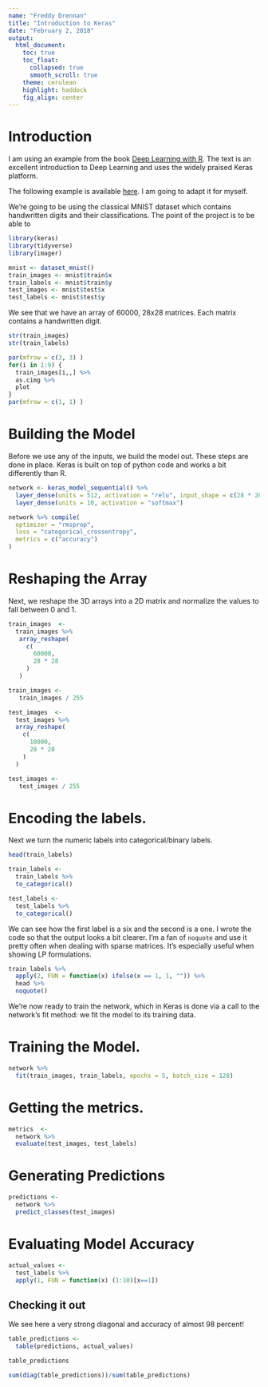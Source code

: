 ```yaml
---
name: "Freddy Drennan"
title: "Introduction to Keras"
date: "February 2, 2018"
output:
  html_document:
    toc: true
    toc_float:
      collapsed: true
      smooth_scroll: true
    theme: cerulean
    highlight: haddock
    fig_align: center
---
```


# Introduction

I am using an example from the book [Deep Learning with R](https://www.amazon.com/Deep-Learning-Python-Francois-Chollet/dp/1617294438/ref=sr_1_2_sspa?ie=UTF8&qid=1518203515&sr=8-2-spons&keywords=deep+learning+R&psc=1). The text is an excellent introduction to Deep Learning and uses the widely praised Keras platform. 

The following example is available [here](https://github.com/jjallaire/deep-learning-with-r-notebooks). I am going to adapt it for myself. 

We're going to be using the classical MNIST dataset which contains handwritten digits and their classifications. The point of the project is to be able to 
```r
library(keras)
library(tidyverse)
library(imager)

mnist <- dataset_mnist()
train_images <- mnist$train$x
train_labels <- mnist$train$y
test_images <- mnist$test$x
test_labels <- mnist$test$y
```

We see that we have an array of 60000, 28x28 matrices. Each matrix contains a handwritten digit. 
```r
str(train_images)
str(train_labels)
```


```r
par(mfrow = c(3, 3) )
for(i in 1:9) {
  train_images[i,,] %>% 
  as.cimg %>% 
  plot
}
par(mfrow = c(1, 1) )
```

# Building the Model 

Before we use any of the inputs, we build the model out. These steps are done in place. Keras is built on top of python code and works a bit differently than R. 

```r
network <- keras_model_sequential() %>%
  layer_dense(units = 512, activation = "relu", input_shape = c(28 * 28)) %>%
  layer_dense(units = 10, activation = "softmax")

network %>% compile(
  optimizer = "rmsprop",
  loss = "categorical_crossentropy",
  metrics = c("accuracy")
)
```

# Reshaping the Array

Next, we reshape the 3D arrays into a 2D matrix and normalize the values to fall between 0 and 1. 

```r
train_images  <-
  train_images %>% 
   array_reshape(
     c(
       60000, 
       28 * 28
     )
   )

train_images <-
   train_images / 255

test_images  <-
  test_images %>% 
  array_reshape(
    c(
      10000, 
      28 * 28
    )
  )

test_images <-
   test_images / 255
```

# Encoding the labels. 

Next we turn the numeric labels into categorical/binary labels. 
```r
head(train_labels)

train_labels <-
  train_labels %>% 
  to_categorical()

test_labels <-
  test_labels %>% 
  to_categorical()
```

We can see how the first label is a six and the second is a one. I wrote the code so that the output looks a bit clearer. I'm a fan of ```noquote``` and use it pretty often when dealing with sparse matrices. It's especially useful when showing LP formulations. 
```r
train_labels %>% 
  apply(2, FUN = function(x) ifelse(x == 1, 1, "")) %>% 
  head %>% 
  noquote()

```


We’re now ready to train the network, which in Keras is done via a call to the network’s fit method: we fit the model to its training data.

# Training the Model. 

```r
network %>% 
  fit(train_images, train_labels, epochs = 5, batch_size = 128)
```


# Getting the metrics. 
```r
metrics  <-
  network %>% 
  evaluate(test_images, test_labels)
```


# Generating Predictions
```r
predictions <-
  network %>% 
  predict_classes(test_images)
```


# Evaluating Model Accuracy
```r
actual_values <-
  test_labels %>% 
  apply(1, FUN = function(x) (1:10)[x==1])
```


## Checking it out

We see here a very strong diagonal and accuracy of almost 98 percent!
```r
table_predictions <-
  table(predictions, actual_values)

table_predictions

sum(diag(table_predictions))/sum(table_predictions)
```